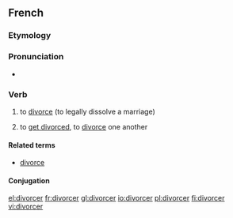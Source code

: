 ==French==

===Etymology===
{{suffix|divorce|er|lang=fr}}

===Pronunciation===
* {{IPA|/di.vɔʁ.se/|lang=fr}}

===Verb===
{{fr-verb}}

# {{transitive}} to [[divorce]] (to legally dissolve a marriage)
# {{reflexive|se divorcer|lang=fr}} to [[get divorced]], to [[divorce]] one another

====Related terms====
*[[divorce#French|divorce]]

====Conjugation====
{{fr-conj-cer|divor|avoir}}

[[el:divorcer]]
[[fr:divorcer]]
[[gl:divorcer]]
[[io:divorcer]]
[[pl:divorcer]]
[[fi:divorcer]]
[[vi:divorcer]]